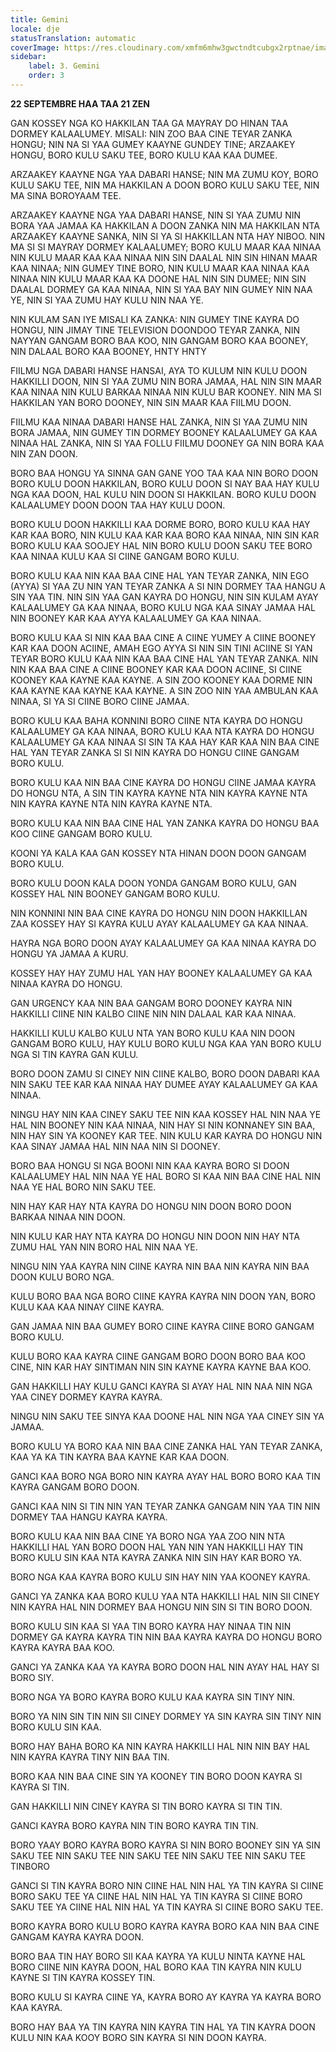 ```yaml
---
title: Gemini
locale: dje
statusTranslation: automatic
coverImage: https://res.cloudinary.com/xmfm6mhw3gwctndtcubgx2rptnae/image/upload/v1741354450/small_cover_tratado_esoterico_de_astrologia_hermetica_6210a35442.webp
sidebar:
    label: 3. Gemini
    order: 3
---
```

**22 SEPTEMBRE HAA TAA 21 ZEN**

GAN KOSSEY NGA KO HAKKILAN TAA GA MAYRAY DO HINAN TAA DORMEY KALAALUMEY. MISALI: NIN ZOO BAA CINE TEYAR ZANKA HONGU; NIN NA SI YAA GUMEY KAAYNE GUNDEY TINE; ARZAAKEY HONGU, BORO KULU SAKU TEE, BORO KULU KAA KAA DUMEE.

ARZAAKEY KAAYNE NGA YAA DABARI HANSE; NIN MA ZUMU KOY, BORO KULU SAKU TEE, NIN MA HAKKILAN A DOON BORO KULU SAKU TEE, NIN MA SINA BOROYAAM TEE.

ARZAAKEY KAAYNE NGA YAA DABARI HANSE, NIN SI YAA ZUMU NIN BORA YAA JAMAA KA HAKKILAN A DOON ZANKA NIN MA HAKKILAN NTA ARZAAKEY KAAYNE SANKA, NIN SI YA SI HAKKILLAN NTA HAY NIBOO. NIN MA SI SI MAYRAY DORMEY KALAALUMEY; BORO KULU MAAR KAA NINAA NIN KULU MAAR KAA KAA NINAA NIN SIN DAALAL NIN SIN HINAN MAAR KAA NINAA; NIN GUMEY TINE BORO, NIN KULU MAAR KAA NINAA KAA NINAA NIN KULU MAAR KAA KA DOONE HAL NIN SIN DUMEE; NIN SIN DAALAL DORMEY GA KAA NINAA, NIN SI YAA BAY NIN GUMEY NIN NAA YE, NIN SI YAA ZUMU HAY KULU NIN NAA YE.

NIN KULAM SAN IYE MISALI KA ZANKA: NIN GUMEY TINE KAYRA DO HONGU, NIN JIMAY TINE TELEVISION DOONDOO TEYAR ZANKA, NIN NAYYAN GANGAM BORO BAA KOO, NIN GANGAM BORO KAA BOONEY, NIN DALAAL BORO KAA BOONEY, HNTY HNTY

FIILMU NGA DABARI HANSE HANSAI, AYA TO KULUM NIN KULU DOON HAKKILLI DOON, NIN SI YAA ZUMU NIN BORA JAMAA, HAL NIN SIN MAAR KAA NINAA NIN KULU BARKAA NINAA NIN KULU BAR KOONEY. NIN MA SI HAKKILAN YAN BORO DOONEY, NIN SIN MAAR KAA FIILMU DOON.

FIILMU KAA NINAA DABARI HANSE HAL ZANKA, NIN SI YAA ZUMU NIN BORA JAMAA, NIN GUMEY TIN DORMEY BOONEY KALAALUMEY GA KAA NINAA HAL ZANKA, NIN SI YAA FOLLU FIILMU DOONEY GA NIN BORA KAA NIN ZAN DOON.

BORO BAA HONGU YA SINNA GAN GANE YOO TAA KAA NIN BORO DOON BORO KULU DOON HAKKILAN, BORO KULU DOON SI NAY BAA HAY KULU NGA KAA DOON, HAL KULU NIN DOON SI HAKKILAN. BORO KULU DOON KALAALUMEY DOON DOON TAA HAY KULU DOON.

BORO KULU DOON HAKKILLI KAA DORME BORO, BORO KULU KAA HAY KAR KAA BORO, NIN KULU KAA KAR KAA BORO KAA NINAA, NIN SIN KAR BORO KULU KAA SOOJEY HAL NIN BORO KULU DOON SAKU TEE BORO KAA NINAA KULU KAA SI CIINE GANGAM BORO KULU.

BORO KULU KAA NIN KAA BAA CINE HAL YAN TEYAR ZANKA, NIN EGO (AYYA) SI YAA ZU NIN YAN TEYAR ZANKA A SI NIN DORMEY TAA HANGU A SIN YAA TIN. NIN SIN YAA GAN KAYRA DO HONGU, NIN SIN KULAM AYAY KALAALUMEY GA KAA NINAA, BORO KULU NGA KAA SINAY JAMAA HAL NIN BOONEY KAR KAA AYYA KALAALUMEY GA KAA NINAA.

BORO KULU KAA SI NIN KAA BAA CINE A CIINE YUMEY A CIINE BOONEY KAR KAA DOON ACIINE, AMAH EGO AYYA SI NIN SIN TINI ACIINE SI YAN TEYAR BORO KULU KAA NIN KAA BAA CINE HAL YAN TEYAR ZANKA. NIN NIN KAA BAA CINE A CIINE BOONEY KAR KAA DOON ACIINE, SI CIINE KOONEY KAA KAYNE KAA KAYNE. A SIN ZOO KOONEY KAA DORME NIN KAA KAYNE KAA KAYNE KAA KAYNE. A SIN ZOO NIN YAA AMBULAN KAA NINAA, SI YA SI CIINE BORO CIINE JAMAA.

BORO KULU KAA BAHA KONNINI BORO CIINE NTA KAYRA DO HONGU KALAALUMEY GA KAA NINAA, BORO KULU KAA NTA KAYRA DO HONGU KALAALUMEY GA KAA NINAA SI SIN TA KAA HAY KAR KAA NIN BAA CINE HAL YAN TEYAR ZANKA SI SI NIN KAYRA DO HONGU CIINE GANGAM BORO KULU.

BORO KULU KAA NIN BAA CINE KAYRA DO HONGU CIINE JAMAA KAYRA DO HONGU NTA, A SIN TIN KAYRA KAYNE NTA NIN KAYRA KAYNE NTA NIN KAYRA KAYNE NTA NIN KAYRA KAYNE NTA.

BORO KULU KAA NIN BAA CINE HAL YAN ZANKA KAYRA DO HONGU BAA KOO CIINE GANGAM BORO KULU.

KOONI YA KALA KAA GAN KOSSEY NTA HINAN DOON DOON GANGAM BORO KULU.

BORO KULU DOON KALA DOON YONDA GANGAM BORO KULU, GAN KOSSEY HAL NIN BOONEY GANGAM BORO KULU.

NIN KONNINI NIN BAA CINE KAYRA DO HONGU NIN DOON HAKKILLAN ZAA KOSSEY HAY SI KAYRA KULU AYAY KALAALUMEY GA KAA NINAA.

HAYRA NGA BORO DOON AYAY KALAALUMEY GA KAA NINAA KAYRA DO HONGU YA JAMAA A KURU.

KOSSEY HAY HAY ZUMU HAL YAN HAY BOONEY KALAALUMEY GA KAA NINAA KAYRA DO HONGU.

GAN URGENCY KAA NIN BAA GANGAM BORO DOONEY KAYRA NIN HAKKILLI CIINE NIN KALBO CIINE NIN NIN DALAAL KAR KAA NINAA.

HAKKILLI KULU KALBO KULU NTA YAN BORO KULU KAA NIN DOON GANGAM BORO KULU, HAY KULU BORO KULU NGA KAA YAN BORO KULU NGA SI TIN KAYRA GAN KULU.

BORO DOON ZAMU SI CINEY NIN CIINE KALBO, BORO DOON DABARI KAA NIN SAKU TEE KAR KAA NINAA HAY DUMEE AYAY KALAALUMEY GA KAA NINAA.

NINGU HAY NIN KAA CINEY SAKU TEE NIN KAA KOSSEY HAL NIN NAA YE HAL NIN BOONEY NIN KAA NINAA, NIN HAY SI NIN KONNANEY SIN BAA, NIN HAY SIN YA KOONEY KAR TEE. NIN KULU KAR KAYRA DO HONGU NIN KAA SINAY JAMAA HAL NIN NAA NIN SI DOONEY.

BORO BAA HONGU SI NGA BOONI NIN KAA KAYRA BORO SI DOON KALAALUMEY HAL NIN NAA YE HAL BORO SI KAA NIN BAA CINE HAL NIN NAA YE HAL BORO NIN SAKU TEE.

NIN HAY KAR HAY NTA KAYRA DO HONGU NIN DOON BORO DOON BARKAA NINAA NIN DOON.

NIN KULU KAR HAY NTA KAYRA DO HONGU NIN DOON NIN HAY NTA ZUMU HAL YAN NIN BORO HAL NIN NAA YE.

NINGU NIN YAA KAYRA NIN CIINE KAYRA NIN BAA NIN KAYRA NIN BAA DOON KULU BORO NGA.

KULU BORO BAA NGA BORO CIINE KAYRA KAYRA NIN DOON YAN, BORO KULU KAA KAA NINAY CIINE KAYRA.

GAN JAMAA NIN BAA GUMEY BORO CIINE KAYRA CIINE BORO GANGAM BORO KULU.

KULU BORO KAA KAYRA CIINE GANGAM BORO DOON BORO BAA KOO CINE, NIN KAR HAY SINTIMAN NIN SIN KAYNE KAYRA KAYNE BAA KOO.

GAN HAKKILLI HAY KULU GANCI KAYRA SI AYAY HAL NIN NAA NIN NGA YAA CINEY DORMEY KAYRA KAYRA.

NINGU NIN SAKU TEE SINYA KAA DOONE HAL NIN NGA YAA CINEY SIN YA JAMAA.

BORO KULU YA BORO KAA NIN BAA CINE ZANKA HAL YAN TEYAR ZANKA, KAA YA KA TIN KAYRA BAA KAYNE KAR KAA DOON.

GANCI KAA BORO NGA BORO NIN KAYRA AYAY HAL BORO BORO KAA TIN KAYRA GANGAM BORO DOON.

GANCI KAA NIN SI TIN NIN YAN TEYAR ZANKA GANGAM NIN YAA TIN NIN DORMEY TAA HANGU KAYRA KAYRA.

BORO KULU KAA NIN BAA CINE YA BORO NGA YAA ZOO NIN NTA HAKKILLI HAL YAN BORO DOON HAL YAN NIN YAN HAKKILLI HAY TIN BORO KULU SIN KAA NTA KAYRA ZANKA NIN SIN HAY KAR BORO YA.

BORO NGA KAA KAYRA BORO KULU SIN HAY NIN YAA KOONEY KAYRA.

GANCI YA ZANKA KAA BORO KULU YAA NTA HAKKILLI HAL NIN SII CINEY NIN KAYRA HAL NIN DORMEY BAA HONGU NIN SIN SI TIN BORO DOON.

BORO KULU SIN KAA SI YAA TIN BORO KAYRA HAY NINAA TIN NIN DORMEY GA KAYRA KAYRA TIN NIN BAA KAYRA KAYRA DO HONGU BORO KAYRA KAYRA BAA KOO.

GANCI YA ZANKA KAA YA KAYRA BORO DOON HAL NIN AYAY HAL HAY SI BORO SIY.

BORO NGA YA BORO KAYRA BORO KULU KAA KAYRA SIN TINY NIN.

BORO YA NIN SIN TIN NIN SII CINEY DORMEY YA SIN KAYRA SIN TINY NIN BORO KULU SIN KAA.

BORO HAY BAHA BORO KA NIN KAYRA HAKKILLI HAL NIN NIN BAY HAL NIN KAYRA KAYRA TINY NIN BAA TIN.

BORO KAA NIN BAA CINE SIN YA KOONEY TIN BORO DOON KAYRA SI KAYRA SI TIN.

GAN HAKKILLI NIN CINEY KAYRA SI TIN BORO KAYRA SI TIN TIN.

GANCI KAYRA BORO KAYRA NIN TIN BORO KAYRA TIN TIN.

BORO YAAY BORO KAYRA BORO KAYRA SI NIN BORO BOONEY SIN YA SIN SAKU TEE NIN SAKU TEE NIN SAKU TEE NIN SAKU TEE NIN SAKU TEE TINBORO

GANCI SI TIN KAYRA BORO NIN CIINE HAL NIN HAL YA TIN KAYRA SI CIINE BORO SAKU TEE YA CIINE HAL NIN HAL YA TIN KAYRA SI CIINE BORO SAKU TEE YA CIINE HAL NIN HAL YA TIN KAYRA SI CIINE BORO SAKU TEE.

BORO KAYRA BORO KULU BORO KAYRA KAYRA BORO KAA NIN BAA CINE GANGAM KAYRA KAYRA DOON.

BORO BAA TIN HAY BORO SII KAA KAYRA YA KULU NINTA KAYNE HAL BORO CIINE NIN KAYRA DOON, HAL BORO KAA TIN KAYRA NIN KULU KAYNE SI TIN KAYRA KOSSEY TIN.

BORO KULU SI KAYRA CIINE YA, KAYRA BORO AY KAYRA YA KAYRA BORO KAA KAYRA.

BORO HAY BAA YA TIN KAYRA NIN KAYRA TIN HAL YA TIN KAYRA DOON KULU NIN KAA KOOY BORO SIN KAYRA SI NIN DOON KAYRA.

